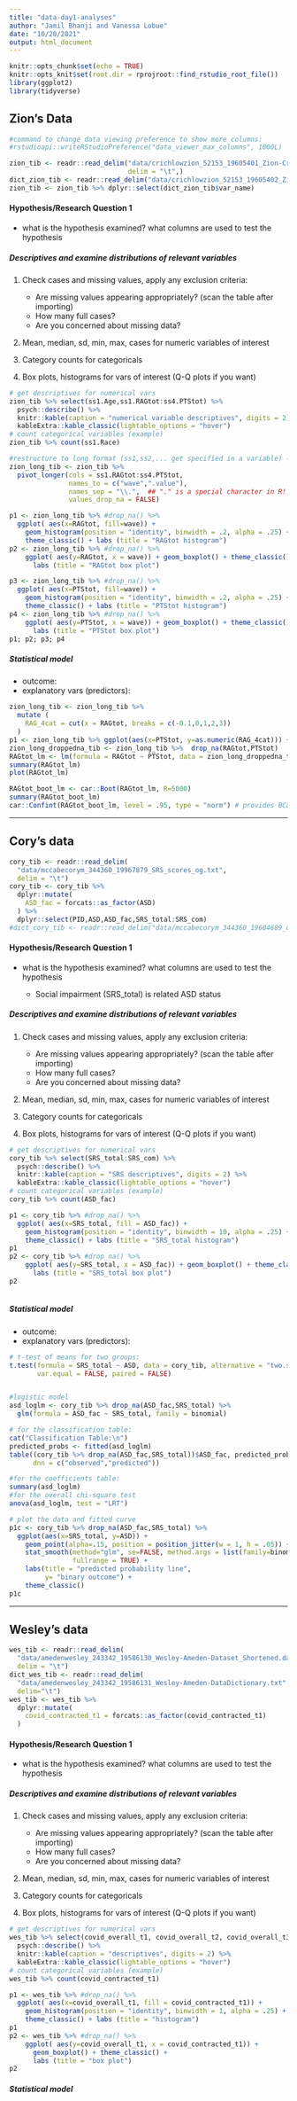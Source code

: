 ```yaml
---
title: "data-day1-analyses"
author: "Jamil Bhanji and Vanessa Lobue"
date: "10/20/2021"
output: html_document
---
```


```r
knitr::opts_chunk$set(echo = TRUE)
knitr::opts_knit$set(root.dir = rprojroot::find_rstudio_root_file())
library(ggplot2)
library(tidyverse)
```

## Zion's Data

```r
#command to change data viewing preference to show more columns:
#rstudioapi::writeRStudioPreference("data_viewer_max_columns", 1000L)

zion_tib <- readr::read_delim("data/crichlowzion_52153_19605401_Zion-Crichlow-dataset.txt",
                              delim = "\t",)
dict_zion_tib <- readr::read_delim("data/crichlowzion_52153_19605402_Zion-Crichlow-data-dictionary.txt", delim="\t")
zion_tib <- zion_tib %>% dplyr::select(dict_zion_tib$var_name)  
```

#### Hypothesis/Research Question 1

-   what is the hypothesis examined? what columns are used to test the hypothesis

##### Descriptives and examine distributions of relevant variables

1.  Check cases and missing values, apply any exclusion criteria:

    -   Are missing values appearing appropriately? (scan the table after importing)\
    -   How many full cases?\
    -   Are you concerned about missing data?

2.  Mean, median, sd, min, max, cases for numeric variables of interest\

3.  Category counts for categoricals\

4.  Box plots, histograms for vars of interest (Q-Q plots if you want)

```r
# get descriptives for numerical vars
zion_tib %>% select(ss1.Age,ss1.RAGtot:ss4.PTStot) %>% 
  psych::describe() %>% 
  knitr::kable(caption = "numerical variable descriptives", digits = 2) %>% 
  kableExtra::kable_classic(lightable_options = "hover")
# count categorical variables (example)
zion_tib %>% count(ss1.Race)

#restructure to long format (ss1,ss2,... get specified in a variable) - use pivot_longer()  
zion_long_tib <- zion_tib %>% 
  pivot_longer(cols = ss1.RAGtot:ss4.PTStot, 
               names_to = c("wave",".value"), 
               names_sep = "\\.",  ## "." is a special character in R!!!
               values_drop_na = FALSE)

p1 <- zion_long_tib %>% #drop_na() %>%
  ggplot( aes(x=RAGtot, fill=wave)) + 
    geom_histogram(position = "identity", binwidth = .2, alpha = .25) + 
    theme_classic() + labs (title = "RAGtot histogram")
p2 <- zion_long_tib %>% #drop_na() %>%
    ggplot( aes(y=RAGtot, x = wave)) + geom_boxplot() + theme_classic() +
      labs (title = "RAGtot box plot")

p3 <- zion_long_tib %>% #drop_na() %>%
  ggplot( aes(x=PTStot, fill=wave)) + 
    geom_histogram(position = "identity", binwidth = .2, alpha = .25) + 
    theme_classic() + labs (title = "PTStot histogram")
p4 <- zion_long_tib %>% #drop_na() %>%
    ggplot( aes(y=PTStot, x = wave)) + geom_boxplot() + theme_classic() +
      labs (title = "PTStot box plot")
p1; p2; p3; p4

```

##### Statistical model

-   outcome:\
-   explanatory vars (predictors):

```r
zion_long_tib <- zion_long_tib %>% 
  mutate (
    RAG_4cat = cut(x = RAGtot, breaks = c(-0.1,0,1,2,3))
  )
p1 <- zion_long_tib %>% ggplot(aes(x=PTStot, y=as.numeric(RAG_4cat))) + geom_jitter(width = .1, height = .1) + geom_smooth(method = "lm")
zion_long_droppedna_tib <- zion_long_tib %>%  drop_na(RAGtot,PTStot)
RAGtot_lm <- lm(formula = RAGtot ~ PTStot, data = zion_long_droppedna_tib)
summary(RAGtot_lm)
plot(RAGtot_lm)

RAGtot_boot_lm <- car::Boot(RAGtot_lm, R=5000)
summary(RAGtot_boot_lm)
car::Confint(RAGtot_boot_lm, level = .95, type = "norm") # provides BCa interval by default
```

------------------------------------------------------------------------

## Cory's data

```r

cory_tib <- readr::read_delim(
  "data/mccabecorym_344360_19967879_SRS_scores_og.txt",
  delim = "\t")
cory_tib <- cory_tib %>% 
  dplyr::mutate(
    ASD_fac = forcats::as_factor(ASD)
  ) %>% 
  dplyr::select(PID,ASD,ASD_fac,SRS_total:SRS_com)
#dict_cory_tib <- readr::read_delim("data/mccabecorym_344360_19604689_data_dictionary_final.txt", delim="\t")
```

#### Hypothesis/Research Question 1

-   what is the hypothesis examined? what columns are used to test the hypothesis

    -   Social impairment (SRS_total) is related ASD status

##### Descriptives and examine distributions of relevant variables

1.  Check cases and missing values, apply any exclusion criteria:

    -   Are missing values appearing appropriately? (scan the table after importing)\
    -   How many full cases?\
    -   Are you concerned about missing data?

2.  Mean, median, sd, min, max, cases for numeric variables of interest\

3.  Category counts for categoricals\

4.  Box plots, histograms for vars of interest (Q-Q plots if you want)

```r
# get descriptives for numerical vars
cory_tib %>% select(SRS_total:SRS_com) %>% 
  psych::describe() %>% 
  knitr::kable(caption = "SRS descriptives", digits = 2) %>% 
  kableExtra::kable_classic(lightable_options = "hover")
# count categorical variables (example)
cory_tib %>% count(ASD_fac)

p1 <- cory_tib %>% #drop_na() %>%
  ggplot( aes(x=SRS_total, fill = ASD_fac)) + 
    geom_histogram(position = "identity", binwidth = 10, alpha = .25) + 
    theme_classic() + labs (title = "SRS_total histogram")
p1
p2 <- cory_tib %>% #drop_na() %>%
    ggplot( aes(y=SRS_total, x = ASD_fac)) + geom_boxplot() + theme_classic() +
      labs (title = "SRS_total box plot")
p2



```

##### Statistical model

-   outcome:\
-   explanatory vars (predictors):

```r

# t-test of means for two groups:
t.test(formula = SRS_total ~ ASD, data = cory_tib, alternative = "two.sided",
       var.equal = FALSE, paired = FALSE)


#logistic model
asd_loglm <- cory_tib %>% drop_na(ASD_fac,SRS_total) %>% 
  glm(formula = ASD_fac ~ SRS_total, family = binomial)

# for the classification table:
cat("Classification Table:\n")
predicted_probs <- fitted(asd_loglm)
table((cory_tib %>% drop_na(ASD_fac,SRS_total))$ASD_fac, predicted_probs>.5, 
      dnn = c("observed","predicted"))

#for the coefficients table:
summary(asd_loglm)
#for the overall chi-square test
anova(asd_loglm, test = "LRT")

# plot the data and fitted curve
p1c <- cory_tib %>% drop_na(ASD_fac,SRS_total) %>% 
  ggplot(aes(x=SRS_total, y=ASD)) + 
    geom_point(alpha=.15, position = position_jitter(w = 1, h = .05)) +
    stat_smooth(method="glm", se=FALSE, method.args = list(family=binomial),
                fullrange = TRUE) +
    labs(title = "predicted probability line",
         y= "binary outcome") +
    theme_classic()
p1c
```

------------------------------------------------------------------------

## Wesley's data

```r

wes_tib <- readr::read_delim(
  "data/amedenwesley_243342_19586130_Wesley-Ameden-Dataset_Shortened.dat",
  delim = "\t")
dict_wes_tib <- readr::read_delim(
  "data/amedenwesley_243342_19586131_Wesley-Ameden-DataDictionary.txt", 
  delim="\t")
wes_tib <- wes_tib %>% 
  dplyr::mutate(
    covid_contracted_t1 = forcats::as_factor(covid_contracted_t1)
  )
```

#### Hypothesis/Research Question 1

-   what is the hypothesis examined? what columns are used to test the hypothesis

##### Descriptives and examine distributions of relevant variables

1.  Check cases and missing values, apply any exclusion criteria:

    -   Are missing values appearing appropriately? (scan the table after importing)\
    -   How many full cases?\
    -   Are you concerned about missing data?

2.  Mean, median, sd, min, max, cases for numeric variables of interest\

3.  Category counts for categoricals\

4.  Box plots, histograms for vars of interest (Q-Q plots if you want)

```r
# get descriptives for numerical vars
wes_tib %>% select(covid_overall_t1, covid_overall_t2, covid_overall_t3, planfulness_t2) %>% 
  psych::describe() %>% 
  knitr::kable(caption = "descriptives", digits = 2) %>% 
  kableExtra::kable_classic(lightable_options = "hover")
# count categorical variables (example)
wes_tib %>% count(covid_contracted_t1)

p1 <- wes_tib %>% #drop_na() %>%
  ggplot( aes(x=covid_overall_t1, fill = covid_contracted_t1)) + 
    geom_histogram(position = "identity", binwidth = 1, alpha = .25) + 
    theme_classic() + labs (title = "histogram")
p1
p2 <- wes_tib %>% #drop_na() %>%
    ggplot( aes(y=covid_overall_t1, x = covid_contracted_t1)) + 
      geom_boxplot() + theme_classic() +
      labs (title = "box plot")
p2

```

##### Statistical model

```r


```
